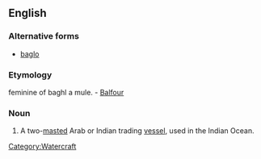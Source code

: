 ==English==

===Alternative forms===
* [[baglo]]

===Etymology===
{{etyl|ar}} feminine of baghl a mule. -  [[Balfour]]

===Noun===
{{en-noun}}

# A two-[[mast]]ed Arab or Indian trading [[vessel]], used in the Indian Ocean.

[[Category:Watercraft]]